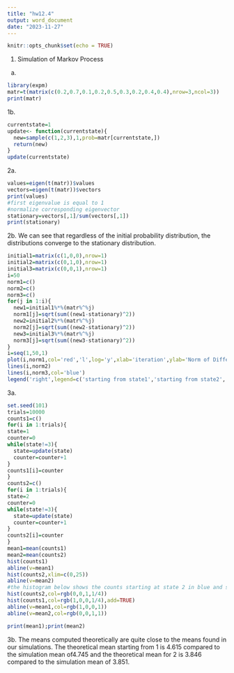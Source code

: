 ```yaml
---
title: "hw12.4"
output: word_document
date: "2023-11-27"
---
```

```r
knitr::opts_chunk$set(echo = TRUE)
```

1. Simulation of Markov Process
a.
```r
library(expm)
matr=t(matrix(c(0.2,0.7,0.1,0.2,0.5,0.3,0.2,0.4,0.4),nrow=3,ncol=3))
print(matr)

```


1b.
```r
currentstate=1
update<- function(currentstate){
  new=sample(c(1,2,3),1,prob=matr[currentstate,])
  return(new)
}
update(currentstate)

```



2a. 
```r
values=eigen(t(matr))$values
vectors=eigen(t(matr))$vectors
print(values)
#first eigenvalue is equal to 1
#normalize corresponding eigenvector
stationary=vectors[,1]/sum(vectors[,1])
print(stationary)

```



2b. We can see that regardless of the initial probability distribution, the distributions converge to the stationary distribution.
```r
initial1=matrix(c(1,0,0),nrow=1)
initial2=matrix(c(0,1,0),nrow=1)
initial3=matrix(c(0,0,1),nrow=1)
i=50
norm1=c()
norm2=c()
norm3=c()
for(j in 1:i){
  new1=initial1%*%(matr%^%j)
  norm1[j]=sqrt(sum((new1-stationary)^2))
  new2=initial2%*%(matr%^%j)
  norm2[j]=sqrt(sum((new2-stationary)^2))
  new3=initial3%*%(matr%^%j)
  norm3[j]=sqrt(sum((new3-stationary)^2))
}
i=seq(1,50,1)
plot(i,norm1,col='red','l',log='y',xlab='iteration',ylab='Norm of Difference')
lines(i,norm2)
lines(i,norm3,col='blue')
legend('right',legend=c('starting from state1','starting from state2', 'starting from state3'),col=c('red','black','blue'),lty = c(1,1,1))


```
  
3a.
```r
set.seed(101)
trials=10000
counts1=c()
for(i in 1:trials){
state=1
counter=0
while(state!=3){
  state=update(state)
  counter=counter+1
}
counts1[i]=counter
}
counts2=c()
for(i in 1:trials){
state=2
counter=0
while(state!=3){
  state=update(state)
  counter=counter+1
}
counts2[i]=counter
}
mean1=mean(counts1)
mean2=mean(counts2)
hist(counts1)
abline(v=mean1)
hist(counts2,xlim=c(0,25))
abline(v=mean2)
#the histogram below shows the counts starting at state 2 in blue and starting at state1 in red.
hist(counts2,col=rgb(0,0,1,1/4))
hist(counts1,col=rgb(1,0,0,1/4),add=TRUE)
abline(v=mean1,col=rgb(1,0,0,1))
abline(v=mean2,col=rgb(0,0,1,1))

print(mean1);print(mean2)
```

3b. The means computed theoretically are quite close to the means found in our simulations. The theoretical mean starting from 1 is 4.615 compared to the simulation mean of4.745 and the theoretical mean for 2 is 3.846 compared to the simulation mean of 3.851.